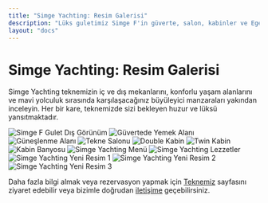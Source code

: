 ```yaml
---
title: "Simge Yachting: Resim Galerisi"
description: "Lüks guletimiz Simge F'in güverte, salon, kabinler ve Ege'nin eşsiz manzaralarından oluşan fotoğraf galerisini keşfedin."
layout: "docs"
---
```


# Simge Yachting: Resim Galerisi

Simge Yachting teknemizin iç ve dış mekanlarını, konforlu yaşam alanlarını ve mavi yolculuk sırasında karşılaşacağınız büyüleyici manzaraları yakından inceleyin. Her bir kare, teknemizde sizi bekleyen huzur ve lüksü yansıtmaktadır.

<CardGroup cols={3}>
  <Card>
    <img className="rounded-lg" src="https://res.cloudinary.com/dy3xe3ver/image/upload/v1752931563/502991520_1212358680069579_1611306818138150921_n_dynyv0.jpg" alt="Simge F Gulet Dış Görünüm"/>
  </Card>
  <Card>
    <img className="rounded-lg" src="https://res.cloudinary.com/dy3xe3ver/image/upload/v1752931563/498930277_1086340520209832_4255944335675304632_n_gfbzsq.jpg" alt="Güvertede Yemek Alanı"/>
  </Card>
  <Card>
    <img className="rounded-lg" src="https://res.cloudinary.com/dy3xe3ver/image/upload/v1752815414/b428d087-9571-4191-9e7f-77119f09d37d_1_cqx1qq.jpg" alt="Güneşlenme Alanı"/>
  </Card>
  <Card>
    <img className="rounded-lg" src="https://res.cloudinary.com/dy3xe3ver/image/upload/v1752815413/dfbc888f-2a54-4752-9469-687062613fe2_pwg1f5.jpg" alt="Tekne Salonu"/>
  </Card>
  <Card>
    <img className="rounded-lg" src="https://res.cloudinary.com/dy3xe3ver/image/upload/v1752815412/cee3a195-db9d-4e1b-9932-2af29b9aeb50_biceql.jpg" alt="Double Kabin"/>
  </Card>
  <Card>
    <img className="rounded-lg" src="https://res.cloudinary.com/dy3xe3ver/image/upload/v1752932340/494122481_18364027693177809_3474581060734794469_n_fucyhm.jpg" alt="Twin Kabin"/>
  </Card>
  <Card>
    <img className="rounded-lg" src="https://res.cloudinary.com/dy3xe3ver/image/upload/v1752932340/468968011_18346360486177809_470038938775928005_n_ffw2gj.jpg" alt="Kabin Banyosu"/>
  </Card>
  <Card>
    <img className="rounded-lg" src="https://res.cloudinary.com/dy3xe3ver/image/upload/v1752931564/499099808_813963420775317_442654388913495484_n_z3kpxj.jpg" alt="Simge Yachting Menü"/>
  </Card>
  <Card>
    <img className="rounded-lg" src="https://res.cloudinary.com/dy3xe3ver/image/upload/v1752931563/498877026_475878051802939_3306918888941258689_n_gq3l03.jpg" alt="Simge Yachting Lezzetler"/>
  </Card>
  <Card>
    <img className="rounded-lg" src="https://res.cloudinary.com/dy3xe3ver/image/upload/v1753029407/491952450_1265824552119454_1515915011909065258_n_thtojk.jpg" alt="Simge Yachting Yeni Resim 1"/>
  </Card>
  <Card>
    <img className="rounded-lg" src="https://res.cloudinary.com/dy3xe3ver/image/upload/v1753029407/491438713_1265824812119428_2171043937024035775_n_nxykni.jpg" alt="Simge Yachting Yeni Resim 2"/>
  </Card>
  <Card>
    <img className="rounded-lg" src="https://res.cloudinary.com/dy3xe3ver/image/upload/v1753029406/488661605_1265824905452752_5482381244330938334_n_j7gqoh.jpg" alt="Simge Yachting Yeni Resim 3"/>
  </Card>
</CardGroup>

Daha fazla bilgi almak veya rezervasyon yapmak için [Teknemiz](/teknemiz/index) sayfasını ziyaret edebilir veya bizimle doğrudan [iletişime](/iletisim) geçebilirsiniz.